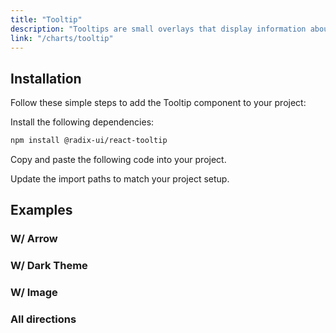 ```yaml
---
title: "Tooltip"
description: "Tooltips are small overlays that display information about an element when the user hovers over or interacts with it."
link: "/charts/tooltip"
---
```


<ComponentPreview name="tooltip-demo" />

## Installation

Follow these simple steps to add the Tooltip component to your project:

<Steps>

<Step>Install the following dependencies:</Step>

```bash
npm install @radix-ui/react-tooltip
```

<Step>Copy and paste the following code into your project.</Step>

<CollapsibleSource name="tooltip" path="components/ui/tooltip.tsx" />

<Step>Update the import paths to match your project setup.</Step>

</Steps>

## Examples

### W/ Arrow

<ComponentPreview name="tooltip-arrow" />

### W/ Dark Theme

<ComponentPreview name="tooltip-dark" />

### W/ Image

<ComponentPreview name="tooltip-image" />

### All directions

<ComponentPreview name="tooltip-direction" />
